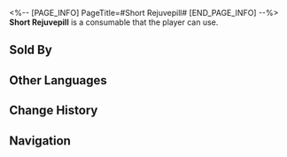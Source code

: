 <%-- [PAGE_INFO]
PageTitle=#Short Rejuvepill#
[END_PAGE_INFO] --%>
{{Consumable Infobox
|id          = 408207
|image       = Item Short Rejuvepill.png{{subst:void|<!--$UPLOAD:<<SpriteOutput/ItemFigures/408207.png>-<Item Short Rejuvepill.png>-<Consumable Icons>>-->}}
|type        = undefined
|rarity      = 1
|effect      = Upon use, immediately heals one ally for 1 HP.
|description = A simple remedy made by grinding mountain devil mint, white-hair ivy extract, and droppings from blue-winged squirrels into powder, then kneading them with honey to form pills. It can't cure all ailments, but it is considered to be better than nothing.
|effectType  = 
|effectType2 = 
|effectType3 = 
|recipe      = 
|source1     = [[Yongren's Medicine Stand]]
|source2     = 
|source3     = 
}}
{{Description|''"Quick, take this medicine, or your wound will have healed on its own."''}}
'''Short Rejuvepill''' is a consumable that the player can use.

==Sold By==
{{Shop Availability}}

==Other Languages==
{{Other Languages
|en   = Short Rejuvepill
|zhs  = 小还丹
|zht  = 小還丹
|ja   = 小還丹
|ko   = 소환단
|es   = Píldora rejuvenecedora pequeña
|fr   = Petite pilule de réjuvénation
|ru   = Мини-пилюля возвращения
|th   = Short Rejuvepill
|vi   = Tiểu Hoàn Đan
|de   = Kleine Verjüngungspille
|id   = Short Rejuvepill
|pt   = Pílula de Rejuvenescimento Pequena
}}

==Change History==
{{Change History|1.3}}

==Navigation==
{{Consumable Navbox}}